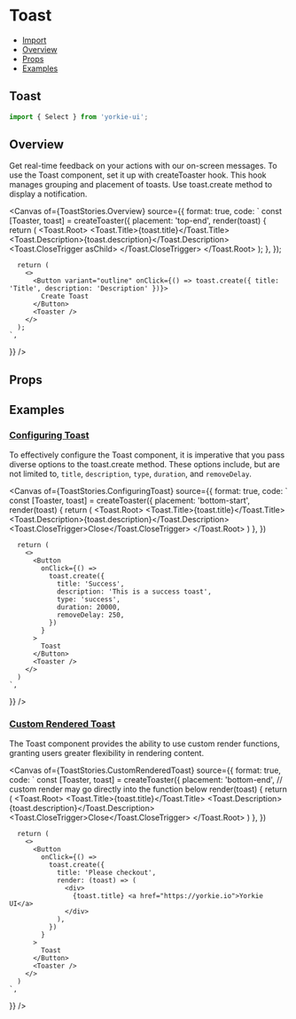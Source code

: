 # Toast


<Meta of={ToastStories} />

- [Import](#import)
- [Overview](#overview)
- [Props](#props)
- [Examples](#examples)

## Toast

```jsx
import { Select } from 'yorkie-ui';
```

## Overview

Get real-time feedback on your actions with our on-screen messages.
To use the Toast component, set it up with createToaster hook. This hook manages grouping and placement of toasts. Use toast.create method to display a notification.

<Canvas
  of={ToastStories.Overview}
  source={{
    format: true,
    code: `
      const [Toaster, toast] = createToaster({
        placement: 'top-end',
        render(toast) {
          return (
            <Toast.Root>
              <Toast.Title>{toast.title}</Toast.Title>
              <Toast.Description>{toast.description}</Toast.Description>
              <Toast.CloseTrigger asChild>
                <CloseIcon />
              </Toast.CloseTrigger>
            </Toast.Root>
          );
        },
      });

      return (
        <>
          <Button variant="outline" onClick={() => toast.create({ title: 'Title', description: 'Description' })}>
            Create Toast
          </Button>
          <Toaster />
        </>
      );
    `,

}}
/>

## Props

<Controls />

## Examples

### [Configuring Toast](#configuring-toast)

To effectively configure the Toast component, it is imperative that you pass diverse options to the toast.create method. These options include, but are not limited to, `title`, `description`, `type`, `duration`, and `removeDelay`.

<Canvas
  of={ToastStories.ConfiguringToast}
  source={{
    format: true,
    code: `
      const [Toaster, toast] = createToaster({
        placement: 'bottom-start',
        render(toast) {
          return (
            <Toast.Root>
              <Toast.Title>{toast.title}</Toast.Title>
              <Toast.Description>{toast.description}</Toast.Description>
              <Toast.CloseTrigger>Close</Toast.CloseTrigger>
            </Toast.Root>
          )
        },
      })

      return (
        <>
          <Button
            onClick={() =>
              toast.create({
                title: 'Success',
                description: 'This is a success toast',
                type: 'success',
                duration: 20000,
                removeDelay: 250,
              })
            }
          >
            Toast
          </Button>
          <Toaster />
        </>
      )
    `,

}}
/>

### [Custom Rendered Toast](#custom-rendered-toast)

The Toast component provides the ability to use custom render functions, granting users greater flexibility in rendering content.

<Canvas
  of={ToastStories.CustomRenderedToast}
  source={{
    format: true,
    code: `
      const [Toaster, toast] = createToaster({
        placement: 'bottom-end',
        // custom render may go directly into the function below
        render(toast) {
          return (
            <Toast.Root>
              <Toast.Title>{toast.title}</Toast.Title>
              <Toast.Description>{toast.description}</Toast.Description>
              <Toast.CloseTrigger>Close</Toast.CloseTrigger>
            </Toast.Root>
          )
        },
      })

      return (
        <>
          <Button
            onClick={() =>
              toast.create({
                title: 'Please checkout',
                render: (toast) => (
                  <div>
                    {toast.title} <a href="https://yorkie.io">Yorkie UI</a>
                  </div>
                ),
              })
            }
          >
            Toast
          </Button>
          <Toaster />
        </>
      )
    `,

}}
/>
